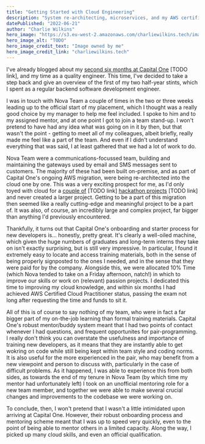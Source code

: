 ```yaml
---
title: "Getting Started with Cloud Engineering"
description: "System re-architecting, microservices, and my AWS certification"
datePublished: "2022-06-21"
author: "Charlie Wilkins"
hero_image: "https://s3.eu-west-2.amazonaws.com/charliewilkins.tech/images/TODO.png"
hero_image_alt: "TODO"
hero_image_credit_text: "Image owned by me"
hero_image_credit_link: "charliewilkins.tech"
---
```


I've already blogged about my [second six months at Capital One]() [TODO link],
and my time as a quality engineer. This time, I've decided to take a step back
and give an overview of the first of my two half-year stints, which I spent as
a regular backend software development engineer.

I was in touch with Nova Team a couple of times in the two or three weeks
leading up to the official start of my placement, which I thought was a really
good choice by my manager to help me feel included. I spoke to him and to my
assigned mentor, and at one point I got to join a team stand-up. I won't
pretend to have had any idea what was going on in it by then, but that wasn't
the point - getting to meet all of my colleagues, albeit briefly, really made
me feel like a part of the team. And even if I didn't understand everything
that was said, I at least gathered that we had a lot of work to do.

Nova Team were a communications-focussed team, building and maintaining the
gateways used by email and SMS messages sent to customers. The majority of
these had been built on-premise, and as part of Capital One's ongoing AWS
migration, were being re-architected into the cloud one by one. This was a very
exciting prospect for me, as I'd only toyed with cloud for a [couple of]() [TODO link]
[hackathon projects]() [TODO link] and never created a larger project. Getting
to be a part of this migration then seemed like a really cutting-edge and
meaningful project to be a part of. It was also, of course, an incredibly large
and complex project, far bigger than anything I'd previously encountered.

Thankfully, it turns out that Capital One's onboarding and starter process for
new developers is... honestly, pretty great. It's clearly a well-oiled machine,
which given the huge numbers of graduates and long-term interns they take on
isn't exactly surprising, but is still very impressive. In particular, I found
it extremely easy to locate and access training materials, both in the sense of
being properly signposted to the ones I needed, and in the sense that they were
paid for by the company. Alongside this, we were allocated 10% Time (which Nova
tended to take on a Friday afternoon, natch!) in which to improve our skills or
work on (relevant) passion projects. I dedicated this time to improving my
cloud knowledge, and within six months I had achieved AWS Certified Cloud
Practitioner status, passing the exam not long after requesting the time and
funds to sit it.

All of this is of course to say nothing of my team, who were in fact a far
bigger part of my on-the-job learning than formal training materials. Capital
One's robust mentor/buddy system meant that I had two points of contact
whenever I had questions, and frequent opportunites for pair-programming. I
really don't think you can overstate the usefulness and importance of training
new developers, as it means that they are instantly able to get wokring on code
while still being kept within team style and coding norms. It is also useful
for the more experienced in the pair, who may benefit from a new viewpoint and
person to discuss with, particularly in the case of difficult problems. As it
happened, I was able to experience this from both sides, as towards the end of
my tenure in Nova Team (by which time my mentor had unfortunately left) I took
on an unofficial mentoring role for a new team member, and together we were
able to make several crucial changes and improvements to the codebase we were
working on.

To conclude, then, I won't pretend that I wasn't a little intimidated upon
arriving at Capital One. However, their robust onboarding process and mentoring
scheme meant that I was up to speed very quickly, even to the point of being
able to mentor others in a limited capacity. Along the way, I picked up many
cloud skills, and even an official qualification.